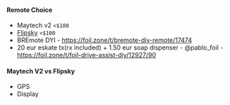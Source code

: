 #### Remote Choice

- Maytech v2 `<$100`
- [Flipsky](https://flipsky.net/collections/remote/products/flipsky-fully-waterproof-remote-vx3-controller-for-efoil-esurf-ejet-boards-esk8) `<$100`
- BREmote DYI - https://foil.zone/t/bremote-diy-remote/17474
- 20 eur eskate tx(rx included) + 1.50 eur soap dispenser - @pablo_foil - https://foil.zone/t/foil-drive-assist-diy/12927/90

#### Maytech V2 vs Flipsky

- GPS
- Display
